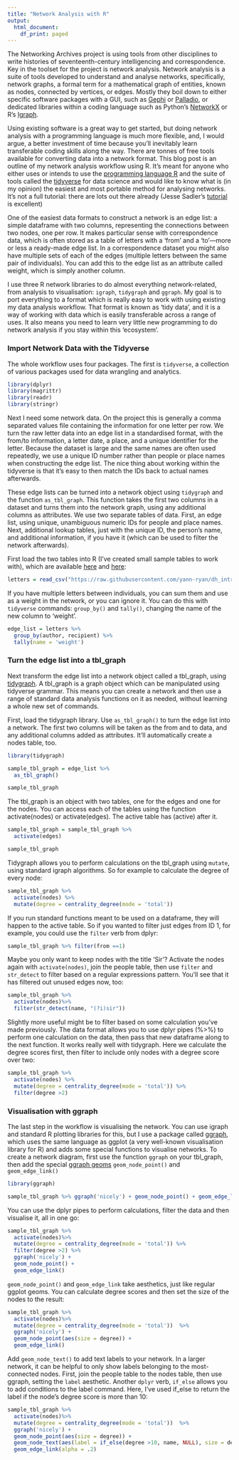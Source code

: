```yaml
---
title: "Network Analysis with R"
output:
  html_document:
    df_print: paged
---
```


The Networking Archives project is using tools from other disciplines to write histories of seventeenth-century intelligencing and correspondence. Key in the toolset for the project is network analysis. Network analysis is a suite of tools developed to understand and analyse networks, specifically, network graphs, a formal term for a mathematical graph of entities, known as nodes, connected by vertices, or edges. Mostly they boil down to either specific software packages with a GUI, such as [Gephi](https://gephi.org/) or [Palladio](https://hdlab.stanford.edu/palladio/), or dedicated libraries within a coding language such as Python's [NetworkX](https://networkx.org/) or R's [Igraph](https://igraph.org/r/). 

Using existing software is a great way to get started, but doing network analysis with a programming language is much more flexible, and, I would argue, a better investment of time because you'll inevitably learn transferable coding skills along the way. There are tonnes of free tools available for converting data into a network format. This blog post is an outline of my network analysis workflow using R. It's meant for anyone who either uses or intends to use the [programming language R](https://www.rstudio.com/) and the suite of tools called the [tidyverse](https://www.tidyverse.org/) for data science and would like to know what is (in my opinion) the easiest and most portable method for analysing networks. It's not a full tutorial: there are lots out there already (Jesse Sadler's [tutorial](https://www.jessesadler.com/post/network-analysis-with-r/) is excellent)

One of the easiest data formats to construct a network is an edge list: a simple dataframe with two columns, representing the connections between two nodes, one per row. It makes particular sense with correspondence data, which is often stored as a table of letters with a 'from' and a 'to'---more or less a ready-made edge list. In a correspondence dataset you might also have multiple sets of each of the edges (multiple letters between the same pair of individuals). You can add this to the edge list as an attribute called weight, which is simply another column.

I use three R network libraries to do almost everything network-related, from analysis to visualisation: ```igraph```, ```tidygraph``` and ```ggraph```. My goal is to port everything to a format which is really easy to work with using existing my data analysis workflow. That format is known as 'tidy data', and it is a way of working with data which is easily transferable across a range of uses. It also means you need to learn very little new programming to do network analysis if you stay within this 'ecosystem'. 

### Import Network Data with the Tidyverse

The whole workflow uses four packages. The first is ```tidyverse```, a collection of various packages used for data wrangling and analytics.

```r

library(dplyr)
library(magrittr)
library(readr)
library(stringr)

```

Next I need some network data. On the project this is generally a comma separated values file containing the information for one letter per row. We turn the raw letter data into an edge list in a standardised format, with the from/to information, a letter date, a place, and a unique identifier for the letter. Because the dataset is large and the same names are often used repeatedly, we use a unique ID number rather than people or place names when constructing the edge list. The nice thing about working within the tidyverse is that it's easy to then match the IDs back to actual names afterwards. 

These edge lists can be turned into a network object using ```tidygraph``` and the function ```as_tbl_graph```. This function takes the first two columns in a dataset and turns them into the network graph, using any additional columns as attributes. We use two separate tables of data. First, an edge list, using unique, unambiguous numeric IDs for people and place names. Next, additional lookup tables, just with the unique ID, the person's name, and additional information, if you have it (which can be used to filter the network afterwards). 

First load the two tables into R (I've created small sample tables to work with), which are available [here](https://raw.githubusercontent.com/networkingarchives/blog/master/2021/04/15/my-network-analysis-workflow/letters.csv) and [here](https://raw.githubusercontent.com/networkingarchives/blog/master/2021/04/15/my-network-analysis-workflow/letters.csv): 

```r
letters = read_csv("https://raw.githubusercontent.com/yann-ryan/dh_intro_gates/main/sample_letter_data_network.csv", col_types = cols(.default = "c"))

```


If you have multiple letters between individuals, you can sum them and use as a weight in the network, or you can ignore it. You can do this with ```tidyverse``` commands: ```group_by()``` and ```tally()```, changing the name of the new column to 'weight'. 

```r

edge_list = letters %>% 
  group_by(author, recipient) %>% 
  tally(name = 'weight')

```

### Turn the edge list into a tbl_graph

Next transform the edge list into a network object called a tbl_graph, using [tidygraph](https://www.data-imaginist.com/2017/introducing-tidygraph/). A tbl_graph is a graph object which can be manipulated using tidyverse grammar. This means you can create a network and then use a range of standard data analysis functions on it as needed, without learning a whole new set of commands.

First, load the tidygraph library. Use ```as_tbl_graph()``` to turn the edge list into a network. The first two columns will be taken as the from and to data, and any additional columns added as attributes. It'll automatically create a nodes table, too.

```r
library(tidygraph)

sample_tbl_graph = edge_list %>% 
  as_tbl_graph()

sample_tbl_graph
```
The tbl_graph is an object with two tables, one for the edges and one for the nodes. You can access each of the tables using the function activate(nodes) or activate(edges). The active table has (active) after it. 

```r

sample_tbl_graph = sample_tbl_graph %>% 
  activate(edges)

sample_tbl_graph

```
Tidygraph allows you to perform calculations on the tbl_graph using ```mutate```, using standard igraph algorithms. So for example to calculate the degree of every node:

```r
sample_tbl_graph %>% 
  activate(nodes) %>% 
  mutate(degree = centrality_degree(mode = 'total'))
```
If you run standard functions meant to be used on a dataframe, they will happen to the active table. So if you wanted to filter just edges from ID 1, for example, you could use the ```filter``` verb from dplyr:


```r
sample_tbl_graph %>% filter(from ==1)
```


Maybe you only want to keep nodes with the title 'Sir'? Activate the nodes again with ```activate(nodes)```, join the people table, then use ```filter``` and ```str_detect``` to filter based on a regular expressions pattern. You'll see that it has filtered out unused edges now, too:


```r
sample_tbl_graph %>% 
  activate(nodes)%>% 
  filter(str_detect(name, "(?i)sir"))
```

Slightly more useful might be to filter based on some calculation you've made previously. The data format allows you to use dplyr pipes (%>%) to perform one calculation on the data, then pass that new dataframe along to the next function. It works really well with tidygraph. Here we calculate the degree scores first, then filter to include only nodes with a degree score over two:

```r

sample_tbl_graph %>% 
  activate(nodes) %>% 
  mutate(degree = centrality_degree(mode = 'total')) %>% 
  filter(degree >2)

```


### Visualisation with ggraph

The last step in the workflow is visualising the network. You can use igraph and standard R plotting libraries for this, but I use a package called [ggraph](https://github.com/thomasp85/ggraph), which uses the same language as ggplot (a very well-known visualisation library for R) and adds some special functions to visualise networks. To create a network diagram, first use the function ```ggraph``` on your tbl_graph, then add the special [ggraph geoms](https://ggplot2.tidyverse.org/reference/) ```geom_node_point()``` and ```geom_edge_link()```



```r

library(ggraph)

sample_tbl_graph %>% ggraph('nicely') + geom_node_point() + geom_edge_link()


```

You can use the dplyr pipes to perform calculations, filter the data and then visualise it, all in one go:

```r
sample_tbl_graph %>% 
  activate(nodes)%>% 
  mutate(degree = centrality_degree(mode = 'total')) %>% 
  filter(degree >2) %>% 
  ggraph('nicely') + 
  geom_node_point() + 
  geom_edge_link()
```  

```geom_node_point()``` and ```geom_edge_link``` take aesthetics, just like regular ggplot geoms. You can calculate degree scores and then set the size of the nodes to the result:


```r
sample_tbl_graph %>% 
  activate(nodes)%>% 
  mutate(degree = centrality_degree(mode = 'total'))  %>% 
  ggraph('nicely') + 
  geom_node_point(aes(size = degree)) + 
  geom_edge_link()
```

Add ```geom_node_text()``` to add text labels to your network. In a larger network, it can be helpful to only show labels belonging to the most-connected nodes. First, join the people table to the nodes table, then use ggraph, setting the ```label``` aesthetic. Another ```dplyr``` verb, ```if_else``` allows you to add conditions to the label command. Here, I've used if_else to return the label if the node's degree score is more than 10:

```r

sample_tbl_graph %>% 
  activate(nodes)%>% 
  mutate(degree = centrality_degree(mode = 'total'))  %>% 
  ggraph('nicely') + 
  geom_node_point(aes(size = degree)) + 
  geom_node_text(aes(label = if_else(degree >10, name, NULL), size = degree), repel = TRUE) + 
  geom_edge_link(alpha = .2)

```

